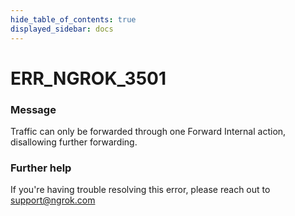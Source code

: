 ```yaml
---
hide_table_of_contents: true
displayed_sidebar: docs
---
```



# ERR_NGROK_3501

### Message

Traffic can only be forwarded through one Forward Internal action, disallowing further forwarding.

<ErrorDetails error="err_ngrok_3501" />

### Further help

If you're having trouble resolving this error, please reach out to [support@ngrok.com](mailto:support@ngrok.com?subject=Help%20with%20ERR_NGROK_3501)
